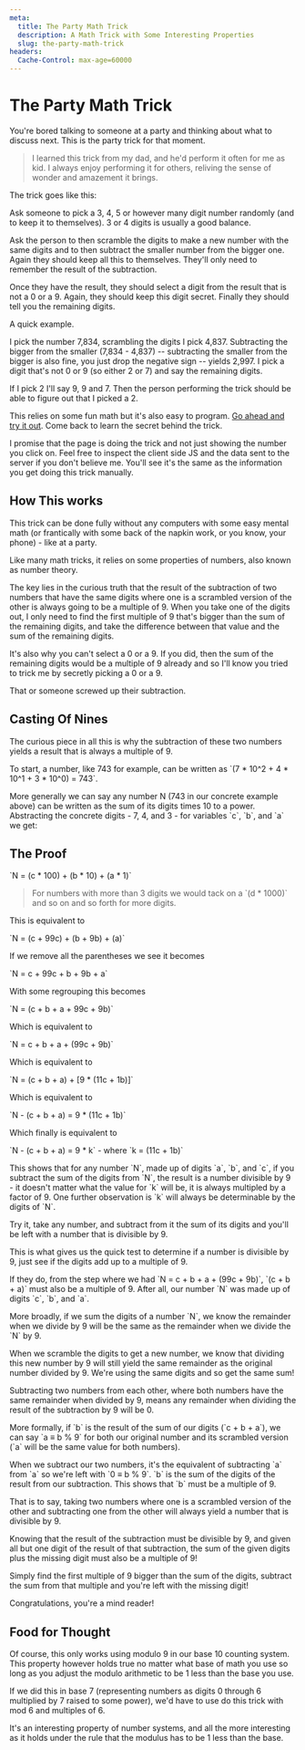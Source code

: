 ```yaml
---
meta:
  title: The Party Math Trick
  description: A Math Trick with Some Interesting Properties
  slug: the-party-math-trick
headers:
  Cache-Control: max-age=60000
---
```


# The Party Math Trick

You're bored talking to someone at a party and thinking about what to discuss next. This is the party trick for that moment.

> I learned this trick from my dad, and he'd perform it often for me as kid. I always enjoy performing it for others, reliving the sense of wonder and amazement it brings.

The trick goes like this:

Ask someone to pick a 3, 4, 5 or however many digit number randomly (and to keep it to themselves). 3 or 4 digits is usually a good balance.

Ask the person to then scramble the digits to make a new number with the same digits and to then subtract the smaller number from the bigger one. Again they should keep all this to themselves. They'll only need to remember the result of the subtraction.

Once they have the result, they should select a digit from the result that is not a 0 or a 9. Again, they should keep this digit secret. Finally they should tell you the remaining digits.

A quick example.

I pick the number 7,834, scrambling the digits I pick 4,837. Subtracting the bigger from the smaller (7,834 - 4,837) -- subtracting the smaller from the bigger is also fine, you just drop the negative sign -- yields 2,997. I pick a digit that's not 0 or 9 (so either 2 or 7) and say the remaining digits.

If I pick 2 I'll say 9, 9 and 7. Then the person performing the trick should be able to figure out that I picked a 2.

This relies on some fun math but it's also easy to program. [Go ahead and try it out](https://www.sambernheim.com/the-party-math-trick-demo). Come back to learn the secret behind the trick.

I promise that the page is doing the trick and not just showing the number you click on. Feel free to inspect the client side JS and the data sent to the server if you don't believe me. You'll see it's the same as the information you get doing this trick manually.

## How This works

This trick can be done fully without any computers with some easy mental math (or frantically with some back of the napkin work, or you know, your phone) - like at a party.

Like many math tricks, it relies on some properties of numbers, also known as number theory.

The key lies in the curious truth that the result of the subtraction of two numbers that have the same digits where one is a scrambled version of the other is always going to be a multiple of 9. When you take one of the digits out, I only need to find the first multiple of 9 that's bigger than the sum of the remaining digits, and take the difference between that value and the sum of the remaining digits.

It's also why you can't select a 0 or a 9. If you did, then the sum of the remaining digits would be a multiple of 9 already and so I'll know you tried to trick me by secretly picking a 0 or a 9.

That or someone screwed up their subtraction.

## Casting Of Nines

The curious piece in all this is why the subtraction of these two numbers yields a result that is always a multiple of 9.

To start, a number, like 743 for example, can be written as \`(7 * 10^2 + 4 * 10^1 + 3 * 10^0) = 743\`.

More generally we can say any number N (743 in our concrete example above) can be written as the sum of its digits times 10 to a power. Abstracting the concrete digits - 7, 4, and 3 - for variables \`c\`, \`b\`, and \`a\` we get:

## The Proof

\`N = (c * 100) + (b * 10) + (a * 1)\`

> For numbers with more than 3 digits we would tack on a \`(d * 1000)\` and so on and so forth for more digits.

This is equivalent to

\`N = (c + 99c) + (b + 9b) + (a)\`

If we remove all the parentheses we see it becomes

\`N = c + 99c + b + 9b + a\`

With some regrouping this becomes

\`N = (c + b + a + 99c + 9b)\`

Which is equivalent to

\`N = c + b + a + (99c + 9b)\`

Which is equivalent to

\`N = (c + b + a) + [9 * (11c + 1b)]\`

Which is equivalent to

 \`N - (c + b + a) = 9 * (11c + 1b)\`

 Which finally is equivalent to

 \`N - (c + b + a) = 9 * k\` - where \`k = (11c + 1b)\`

This shows that for any number \`N\`, made up of digits \`a\`, \`b\`, and \`c\`, if you subtract the sum of the digits from \`N\`, the result is a number divisible by 9 - it doesn't matter what the value for \`k\` will be, it is always multipled by a factor of 9. One further observation is \`k\` will always be determinable by the digits of \`N\`.

Try it, take any number, and subtract from it the sum of its digits and you'll be left with a number that is divisible by 9.

This is what gives us the quick test to determine if a number is divisible by 9, just see if the digits add up to a multiple of 9.

If they do, from the step where we had \`N = c + b + a + (99c + 9b)\`, \`(c + b + a)\` must also be a multiple of 9. After all, our number \`N\` was made up of digits \`c\`, \`b\`, and \`a\`.

More broadly, if we sum the digits of a number \`N\`, we know the remainder when we divide by 9 will be the same as the remainder when we divide the \`N\` by 9.

When we scramble the digits to get a new number, we know that dividing this new number by 9 will still yield the same remainder as the original number divided by 9. We're using the same digits and so get the same sum!

Subtracting two numbers from each other, where both numbers have the same remainder when divided by 9, means any remainder when dividing the result of the subtraction by 9 will be 0.

More formally, if \`b\` is the result of the sum of our digits (\`c + b + a\`), we can say \`a ≡ b % 9\` for both our original number and its scrambled version (\`a\` will be the same value for both numbers).

When we subtract our two numbers, it's the equivalent of subtracting \`a\` from \`a\` so we're left with \`0 ≡ b % 9\`. \`b\` is the sum of the digits of the result from our subtraction. This shows that \`b\` must be a multiple of 9.

That is to say, taking two numbers where one is a scrambled version of the other and subtracting one from the other will always yield a number that is divisible by 9.

Knowing that the result of the subtraction must be divisible by 9, and given all but one digit of the result of that subtraction, the sum of the given digits plus the missing digit must also be a multiple of 9!

Simply find the first multiple of 9 bigger than the sum of the digits, subtract the sum from that multiple and you're left with the missing digit!

Congratulations, you're a mind reader!

## Food for Thought

Of course, this only works using modulo 9 in our base 10 counting system. This property however holds true no matter what base of math you use so long as you adjust the modulo arithmetic to be 1 less than the base you use.

If we did this in base 7 (representing numbers as digits 0 through 6 multiplied by 7 raised to some power), we'd have to use do this trick with mod 6 and multiples of 6.

It's an interesting property of number systems, and all the more interesting as it holds under the rule that the modulus has to be 1 less than the base.

